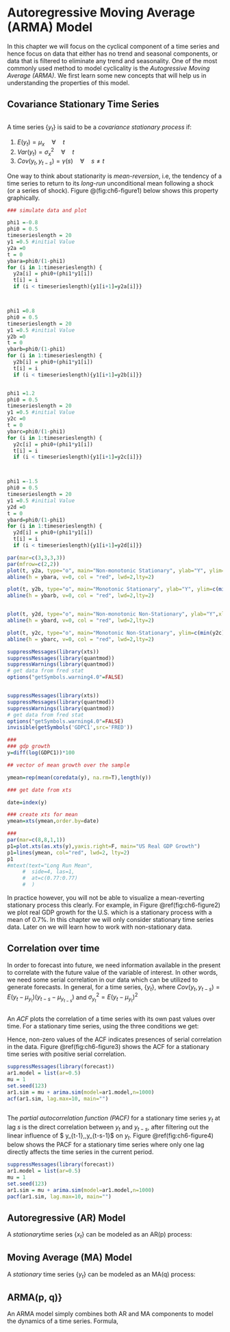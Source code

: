 # Autoregressive Moving Average (ARMA) Model

In this chapter we will focus on the cyclical component of a time series and hence focus on data that either has no trend and seasonal components, or data that is filtered to eliminate any trend and seasonality. One of the most commonly used method to model cyclicality is the  *Autogressive Moving Average (ARMA)*. We first learn some new concepts that will help us in understanding the properties of this model.


## Covariance Stationary Time Series
```definition
```
A time series $\{y_t\}$ is said to be a *covariance stationary process* if:
 
1. $E(y_t)=\mu_x \quad \forall \quad t$
2. $Var(y_t)=\sigma_x^2 \quad \forall \quad t$
3. $Cov(y_t,y_{t-s})=\gamma(s) \quad \forall \quad s\neq t$


One way to think about stationarity is *mean-reversion*, i.e, the tendency of a time series to return to its *long-run* unconditional mean following a shock (or a series of shock). Figure @\ref(fig:ch6-figure1) below shows this property graphically.


```r
### simulate data and plot

phi1 =-0.8
phi0 = 0.5
timeserieslength = 20
y1 =0.5 #initial Value
y2a =0
t = 0
ybara=phi0/(1-phi1)
for (i in 1:timeserieslength) {
  y2a[i] = phi0+(phi1*y1[i])
  t[i] = i
  if (i < timeserieslength){y1[i+1]=y2a[i]}}



phi1 =0.8
phi0 = 0.5
timeserieslength = 20
y1 =0.5 #initial Value
y2b =0
t = 0
ybarb=phi0/(1-phi1)
for (i in 1:timeserieslength) {
  y2b[i] = phi0+(phi1*y1[i])
  t[i] = i
  if (i < timeserieslength){y1[i+1]=y2b[i]}}


phi1 =1.2
phi0 = 0.5
timeserieslength = 20
y1 =0.5 #initial Value
y2c =0
t = 0
ybarc=phi0/(1-phi1)
for (i in 1:timeserieslength) {
  y2c[i] = phi0+(phi1*y1[i])
  t[i] = i
  if (i < timeserieslength){y1[i+1]=y2c[i]}}



phi1 =-1.5
phi0 = 0.5
timeserieslength = 20
y1 =0.5 #initial Value
y2d =0
t = 0
ybard=phi0/(1-phi1)
for (i in 1:timeserieslength) {
  y2d[i] = phi0+(phi1*y1[i])
  t[i] = i
  if (i < timeserieslength){y1[i+1]=y2d[i]}}

par(mar=c(3,3,3,3))
par(mfrow=c(2,2))
plot(t, y2a, type="o", main="Non-monotonic Stationary", ylab="Y", ylim=c(min(y2a)-0.2,max(y2a)+0.2),xlab="time", lwd=2)
abline(h = ybara, v=0, col = "red", lwd=2,lty=2)

plot(t, y2b, type="o", main="Monotonic Stationary", ylab="Y", ylim=c(min(y2b)-0.2,max(y2b)+0.2),xlab="time", lwd=2)
abline(h = ybarb, v=0, col = "red", lwd=2,lty=2)


plot(t, y2d, type="o", main="Non-monotonic Non-Stationary", ylab="Y",xlab="time", lwd=2)
abline(h = ybard, v=0, col = "red", lwd=2,lty=2)

plot(t, y2c, type="o", main="Monotonic Non-Stationary", ylim=c(min(y2c)-20, max(y2c)+10)+10,ylab="Y",,xlab="time", lwd=2)
abline(h = ybarc, v=0, col = "red", lwd=2,lty=2)

```

```r


suppressMessages(library(xts))
suppressMessages(library(quantmod))
suppressWarnings(library(quantmod))
# get data from fred stat
options("getSymbols.warning4.0"=FALSE)


suppressMessages(library(xts))
suppressMessages(library(quantmod))
suppressWarnings(library(quantmod))
# get data from fred stat
options("getSymbols.warning4.0"=FALSE)
invisible(getSymbols('GDPC1',src='FRED'))

###
### gdp growth
y=diff(log(GDPC1))*100

## vector of mean growth over the sample

ymean=rep(mean(coredata(y), na.rm=T),length(y))

### get date from xts

date=index(y)

### create xts for mean
ymean=xts(ymean,order.by=date)

###
par(mar=c(8,8,1,1))
p1=plot.xts(as.xts(y),yaxis.right=F, main="US Real GDP Growth")
p1=lines(ymean, col="red", lwd=2, lty=2)
p1
#mtext(text="Long Run Mean",
     #  side=4, las=1,
     #  at=c(0.77:0.77)
     #  )

```

In practice however, you will not be able to visualize a mean-reverting stationary process this clearly. For example, in Figure \@ref(fig:ch6-figure2) we plot real GDP growth for the U.S. which is a stationary process with a mean of 0.7%. In this chapter we will only consider stationary time series data. Later on we will learn how to work with non-stationary data.


<!-- Note: -->

<!-- 1. By definition a time series with trend is non-stationary. For example, consider the following linear trend model: -->

<!-- \[ y_t = \beta_0 + \beta_1 t + \epsilon_t \quad where \ \epsilon_t \sim WN(0,\sigma^2_\epsilon) \] -->

<!-- Here it is easy to show that the unconditional mean of this model changes over time and hence is not constant. If after removing the trend (i.e., the residual from the above model) we get stationarity, then such data is called *trend stationary*. -->

<!-- 2. Similarly, a model with seasonality will be non-stationary. -->


<!--  -->


## Correlation over time

In order to forecast into future, we need information available in the present to correlate with the future value of the variable of interest. In other words, we need some serial correlation in our data which can be utilized to generate forecasts. In general, for a time series, $\{y_t\}$,
 \begin{align}
 	Cor(y_t,y_{t-s})=\frac{	Cov(y_t,y_{t-s})}{\sqrt{\sigma^2_{y_t} \times \sigma^2_{y_{t-s}}}}
 	 	\end{align}
 	where $Cov(y_t,y_{t-s})= E(y_t-\mu_{y_t})(y_{t-s}-\mu_{y_{t-s}})$ and $\sigma^2_{y_t}=E(y_t-\mu_{y_t})^2$

	
 
 ```definition
```
 
An *ACF* plots the correlation of a time series with its own past values over time. For a stationary time series, using the three conditions we get:
 \begin{align}
 	ACF(s) \ or \ \rho(s)=\frac{\gamma(s)}{\gamma(0)}
 	\end{align}
 	
Hence, non-zero values of the ACF indicates presences of serial correlation in the data. Figure \@ref(fig:ch6-figure3)	shows the ACF for a stationary time series with positive serial correlation.
 	
 	
```r
suppressMessages(library(forecast))
ar1.model = list(ar=0.5)
mu = 1
set.seed(123)
ar1.sim = mu + arima.sim(model=ar1.model,n=1000)
acf(ar1.sim, lag.max=10, main="")

```
 	

```definition
```
 The *partial autocorrelation function  (PACF)* for a stationary time series $y_t$ at lag $s$ is the direct correlation between $y_t$ and $y_{t-s}$, after filtering out the linear influence of  $ y_{t-1},\ldots,y_{t-s-1}$ on $y_t$. Figure \@ref(fig:ch6-figure4) below shows the PACF for a stationary time series where only one lag directly affects the time series in the current period.
 
 
```r
 
suppressMessages(library(forecast))
ar1.model = list(ar=0.5)
mu = 1
set.seed(123)
ar1.sim = mu + arima.sim(model=ar1.model,n=1000)
pacf(ar1.sim, lag.max=10, main="")

```

 
 
## Autoregressive (AR) Model
 A *stationary*time series $\{x_t\}$ can be modeled as an AR(p) process:
 \begin{equation}
 y_t = \phi_0 +\phi_1 y_{t-1} + \phi_2 y_{t-2} + ...... + \phi_p y_{t-p}+\epsilon_t
 \end{equation}
 
## Moving Average (MA) Model
  A *stationary* time series $\{y_t\}$ can be modeled as an MA(q) process:
  \begin{equation}
  y_t = \theta_0 + \epsilon_t + \theta_1 \epsilon_{t-1} + \theta_2 \epsilon_{t-2} + ...... + \theta_q \epsilon_{t-q}
    \end{equation}
  
## ARMA(p, q)}
  
An ARMA model simply combines both AR and MA components to model the dynamics of a time series. Formula,
  
   \begin{equation}
   y_t = \phi_0 +\phi_1 x_{t-1} + \phi_2 y_{t-2} + ...... + \phi_p y_{t-p}+\epsilon_t + \theta_1 \epsilon_{t-1} + \theta_2 \epsilon_{t-2} + ...... + \theta_q \epsilon_{t-q}
   \end{equation}

 